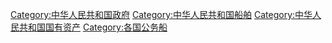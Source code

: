 [[Category:中华人民共和国政府|Category:中华人民共和国政府]]
[[Category:中华人民共和国船舶|Category:中华人民共和国船舶]]
[[Category:中华人民共和国国有资产|Category:中华人民共和国国有资产]]
[[Category:各国公务船|Category:各国公务船]]